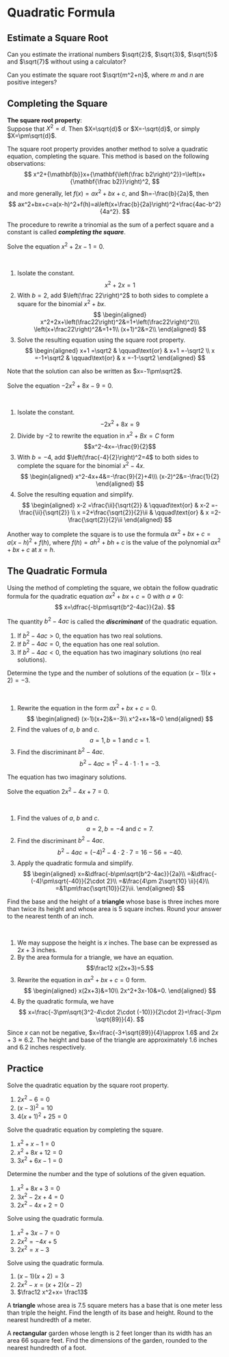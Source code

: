 # Quadratic Formula

## Estimate a Square Root

::: {.rmdthink}

Can you estimate the irrational numbers $\sqrt{2}$, $\sqrt{3}$, $\sqrt{5}$ and $\sqrt{7}$ without using a calculator?

Can you estimate the square root $\sqrt{m^2+n}$, where $m$ and $n$ are positive integers?

:::

## Completing the Square

**The square root property**:\
Suppose that $X^2=d$. Then $X=\sqrt{d}$ or $X=-\sqrt{d}$, or simply $X=\pm\sqrt{d}$.

The square root property provides another method to solve a quadratic equation, completing the square. This method is based on the following observations:
$$
x^2+{\mathbf{b}}x+{\mathbf{\left(\frac b2\right)^2}}=\left(x+{\mathbf{\frac b2}}\right)^2,
$$
and more generally, let $f(x)=ax^2+bx+c$, and $h=-\frac{b}{2a}$, then
$$
ax^2+bx+c=a(x-h)^2+f(h)=a\left(x+\frac{b}{2a}\right)^2+\frac{4ac-b^2}{4a^2}.
$$

The procedure to rewrite a trinomial as the sum of a perfect square and a constant is called ***completing the square***.

:::{example}

Solve the equation $x^2+2x-1=0$.

:::

:::{solution}
\

1. Isolate the constant.
    $$x^2+2x=1$$
2. With $b=2$, add $\left(\frac 22\right)^2$ to both sides to complete a square for the binomial $x^2+bx$.
    $$
    \begin{aligned}
        x^2+2x+\left(\frac22\right)^2&=1+\left(\frac22\right)^2\\\
        \left(x+\frac22\right)^2&=1+1\\
        (x+1)^2&=2\\
    \end{aligned}
    $$
3. Solve the resulting equation using the square root property.
    $$
    \begin{aligned}
        x+1 =\sqrt2    & \qquad\text{or} & x+1 =-\sqrt2   \\
        x   =-1+\sqrt2 & \qquad\text{or} & x   =-1-\sqrt2
    \end{aligned}
    $$

Note that the solution can also be written as $x=-1\pm\sqrt2$.

:::

:::{example}

Solve the equation $-2x^2+8x-9=0$.

:::

:::{solution}
\

1. Isolate the constant.
    $$-2x^2+8x=9$$
1. Divide by $-2$ to rewrite the equation in $x^2+Bx=C$ form
    $$x^2-4x=-\frac{9}{2}$$
1. With $b=-4$, add $\left(\frac{-4}{2}\right)^2=4$ to both sides to complete the square for the binomial $x^2-4x$.
    $$
    \begin{aligned}
        x^2-4x+4&=-\frac{9}{2}+4\\\
        (x-2)^2&=-\frac{1}{2}
    \end{aligned}
    $$
1. Solve the resulting equation and simplify.
    $$
    \begin{aligned}
        x-2 =\frac{\ii}{\sqrt{2}}    & \qquad\text{or} & x-2 =-\frac{\ii}{\sqrt{2}}   \\
        x   =2+\frac{\sqrt{2}}{2}\ii & \qquad\text{or} & x   =2-\frac{\sqrt{2}}{2}\ii
    \end{aligned}
    $$

:::

::: {.rmdtip}

Another way to complete the square is to use the formula $ax^2+bx+c=a(x-h)^2+f(h)$, where $f(h)=ah^2+bh+c$ is the value of the polynomial $ax^2+bx+c$ at $x=h$.

:::

## The Quadratic Formula

Using the method of completing the square, we obtain the follow quadratic formula for the quadratic equation $ax^2+bx+c=0$ with $a\neq 0$:
$$
    x=\dfrac{-b\pm\sqrt{b^2-4ac}}{2a}.
$$

The quantity $b^2-4ac$ is called the ***discriminant*** of the quadratic equation.

1. If $b^2-4ac>0$, the equation has two real solutions.
1. If $b^2-4ac=0$, the equation has one real solution.
1. If $b^2-4ac<0$, the equation has two imaginary solutions (no real solutions).

:::{example}

Determine the type and the number of solutions of the equation $(x-1)(x+2)=-3$.

:::

:::{solution}
\

1. Rewrite the equation in the form $ax^2+bx+c=0$.
    $$
        \begin{aligned}
            (x-1)(x+2)&=-3\\
            x^2+x+1&=0
        \end{aligned}
    $$
1. Find the values of $a$, $b$ and $c$.
    $$
        a=1, b=1 ~\text{and}~ c=1.
    $$
1. Find the discriminant $b^2-4ac$.
    $$
        b^2-4ac=1^2-4\cdot 1\cdot 1=-3.
    $$

The equation has two imaginary solutions.

:::

:::{example}

Solve the equation $2x^2-4x+7=0$.

:::

:::{solution}
\

1. Find the values of $a$, $b$ and $c$.
    $$
        a=2, b=-4 ~\text{and}~ c=7.
    $$
1. Find the discriminant $b^2-4ac$.
    $$
        b^2-4ac=(-4)^2-4\cdot 2\cdot 7=16-56=-40.
    $$
1. Apply the quadratic formula and simplify.
    $$
    \begin{aligned}
        x=&\dfrac{-b\pm\sqrt{b^2-4ac}}{2a}\\
        =&\dfrac{-(-4)\pm\sqrt{-40}}{2\cdot 2}\\
        =&\frac{4\pm 2\sqrt{10} \ii}{4}\\
        =&1\pm\frac{\sqrt{10}}{2}\ii.
    \end{aligned}
    $$

:::

:::{example}

Find the base and the height of a **triangle** whose base is three inches more than twice its height and whose area is $5$ square inches. Round your answer to the nearest tenth of an inch.

:::

:::{solution}
\

1. We may suppose the height is $x$ inches. The base can be expressed as $2x+3$ inches.
1. By the area formula for a triangle, we have an equation.
    $$\frac12 x(2x+3)=5.$$
1. Rewrite the equation in $ax^2+bx+c=0$ form.
    $$
        \begin{aligned}
            x(2x+3)&=10\\
            2x^2+3x-10&=0.
        \end{aligned}
    $$
1. By the quadratic formula, we have
    $$
    x=\frac{-3\pm\sqrt{3^2-4\cdot 2\cdot (-10)}}{2\cdot 2}=\frac{-3\pm \sqrt{89}}{4}.
    $$

Since $x$ can not be negative, $x=\frac{-3+\sqrt{89}}{4}\approx 1.6$ and $2x+3\approx 6.2$.
The height and base of the triangle are approximately $1.6$ inches and 6.2 inches respectively.

:::

\newpage

## Practice

:::{exercise}

Solve the quadratic equation by the square root property.

1. $2x^2-6=0$
2. $(x-3)^2=10$
3. $4(x+1)^2+25=0$

:::

:::{exercise}

Solve the quadratic equation by completing the square.

1. $x^2+x-1=0$
2. $x^2+8x+12=0$
3. $3x^2+6x-1=0$

:::

:::{exercise}

Determine the number and the type of solutions of the given equation.

1. $x^2+8x+3=0$
1. $3x^2-2x+4=0$
1. $2x^2-4x+2=0$

:::

:::{exercise}

Solve using the quadratic formula.

1. $x^2+3x-7=0$
2. $2x^2=-4x+5$
3. $2x^2=x-3$

:::

:::{exercise}

Solve using the quadratic formula.

1. $(x-1)(x+2)=3$
1. $2x^2-x=(x+2)(x-2)$
1. $\frac12 x^2+x= \frac13$

:::

:::{exercise}

A **triangle** whose area is $7.5$ square meters has a base that is one meter less than triple the height. Find the length of its base and height. Round to the nearest hundredth of a meter.

:::

:::{exercise}

A **rectangular** garden whose length is $2$ feet longer than its width has an area 66 square feet. Find the dimensions of the garden, rounded to the nearest hundredth of a foot.

:::
